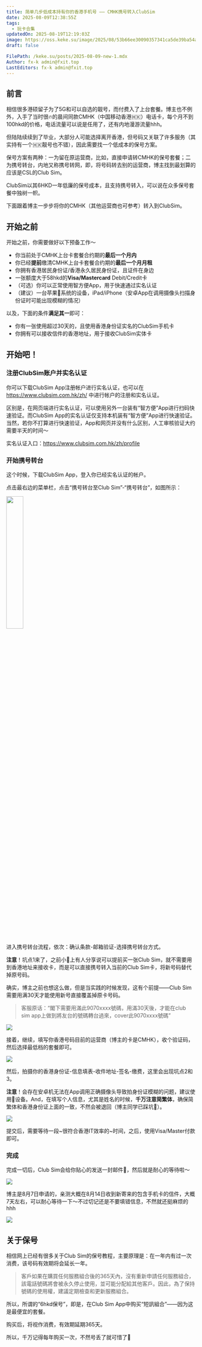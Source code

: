 ```yaml
---
title: 简单几步低成本持有你的香港手机号 —— CMHK携号转入ClubSim
date: 2025-08-09T12:38:55Z
tags:
  - 玩卡合集
updatedOn: 2025-08-19T12:19:03Z
image: https://oss.keke.su/image/2025/08/53b66ee30090357341ca5de39ba54a27.png
draft: false

FilePath: /keke.su/posts/2025-08-09-new-1.mdx
Author: fx-k admin@fxit.top
LastEditors: fx-k admin@fxit.top
---
```


## 前言

相信很多港硕留子为了5G和可以自选的靓号，而付费入了上台套餐。博主也不例外，入手了当时很🔥的晨间同款CMHK（中国移动香港🇭🇰）电话卡，每个月不到100hkd的价格，电话流量可以说是任用了，还有内地漫游流量hhh。

但陆陆续续到了毕业，大部分人可能选择离开香港，但号码又关联了许多服务（其实持有一个🇭🇰靓号也不错），因此需要找一个低成本的保号方案。

保号方案有两种：一为留在原运营商，比如，直接申请转CMHK的保号套餐；二为携号转台，内地又称携号转网，即，将号码转去别的运营商，博主找到最划算的应该是CSL的Club Sim。

ClubSim以其6HKD一年低廉的保号成本，且支持携号转入，可以说在众多保号套餐中独树一帜。

下面跟着博主一步步将你的CMHK（其他运营商也可参考）转入到ClubSim。

## 开始之前

开始之前，你需要做好以下预备工作～

- 你当前处于CMHK上台卡套餐合约期的**最后一个月内**
- 你已经**提前**缴清CMHK上台卡套餐合约期的**最后一个月月租**
- 你拥有香港居民身份证/香港永久居民身份证，且证件在身边
- 一张额度大于58hkd的**Visa/Mastercard** Debit/Credit卡
- （可选）你可以正常使用智方便App，用于快速通过实名认证
- （建议）一台苹果🍎系统的设备，iPad/iPhone（安卓App在调用摄像头扫描身份证时可能出现模糊的情况）

以及，下面的条件**满足其一**即可：
- 你有一张使用超过30天的，且使用香港身份证实名的ClubSim手机卡
- 你拥有可以接收信件的香港地址，用于接收ClubSim实体卡

## 开始吧！

### 注册ClubSim账户并实名认证

你可以下载ClubSim App注册帐户进行实名认证，也可以在 https://www.clubsim.com.hk/zh/ 中进行帐户的注册和实名认证。

区别是，在网页端进行实名认证，可以使用另外一台装有“智方便”App进行扫码快速验证。而ClubSim App的实名认证仅支持本机装有“智方便”App进行快速验证。当然，若你不打算进行快速验证，App和网页并没有什么区别，人工审核验证大约需要半天的时间～

实名认证入口：https://www.clubsim.com.hk/zh/profile

### 开始携号转台

这个时候，下载ClubSim App，登入你已经实名认证的帐户。

点击最右边的菜单栏，点击“携号转台至Club Sim”-“携号转台”，如图所示：

<div style={{ display: 'flex', justifyContent: 'center' }}>
<img src="https://oss.keke.su/image/2025/08/cc5d85611a50a42c0947c532b7d320fe.png" width="30%"/>
</div>

进入携号转台流程，依次：确认条款-邮箱验证-选择携号转台方式。

**注意**！坑点1来了，之前小🍠上有人分享说可以提前买一张Club Sim，就不需要用到香港地址来接收卡，而是可以直接携号转入当前的Club Sim卡，将新号码替代掉原号码。

确实，博主之前也想这么做，但是当实践的时候发现，这有个前提——Club Sim需要用满30天才能使用新号直接覆盖掉原卡号码。

> 客服原话：“閣下需要用滿此9070xxxx號碼，用滿30天後，才能在club sim app上做到將友台的號碼轉台過來，cover此9070xxxx號碼”

![](https://oss.keke.su/image/2025/08/157403c3570ea2f63e7c9f8095cef694.png)

接着，继续，填写你香港号码目前的运营商（博主的卡是CMHK），收个验证码，然后选择最低档的套餐即可。

![](https://oss.keke.su/image/2025/08/72988c328368a8acd061ea72a06b0e9d.png)

然后，拍摄你的香港身份证-信息填表-收件地址-签名-缴费，这里会出现坑点2和3。

**注意**！会存在安卓机无法在App调用正确摄像头导致拍身份证模糊的问题，建议使用🍎设备。And，在填写个人信息，尤其是姓名的时候，**千万注意简繁体**，确保简繁体和香港身份证上面的一致，不然会被退回（博主同学已踩坑🫨）。

![](https://oss.keke.su/image/2025/08/6184057568ab53e56f83f78150c5886c.png)

提交后，需要等待一段~很符合香港IT效率的~时间，之后，使用Visa/Master付款即可。

### 完成

完成一切后，Club Sim会给你贴心的发送一封邮件📧，然后就是耐心的等待啦～

![](https://oss.keke.su/image/2025/08/36a453eba5fe502475c8fbb6345f9b42.png)

博主是8月7日申请的，亲测大概在8月14日收到新寄来的包含手机卡的信件，大概7天左右，可以耐心等待一下～不过切记还是不要填错信息，不然就还挺麻烦的hhh

![](https://oss.keke.su/image/2025/08/59cad0f59ec7e81d0c42d1744f2d5e4b.png)

## 关于保号

相信网上已经有很多关于Club Sim的保号教程，主要原理是：在一年内有过一次消费，该号码有效期将会延长一年。

> 客戶如果在購買任何服務組合後的365天內，沒有重新申請任何服務組合，該電話號碼將會被永久停止使用，並可能分配給其他客戶。因此，為了保持號碼的使用權，建議定期檢查和更新服務組合。

所以，所谓的“6hkd保号”，即是，在Club Sim App中购买“短訊組合”——因为这是最便宜的套餐。

购买后，将视作消费，有效期延期365天。

所以，千万记得每年购买一次，不然号丢了就可惜了🥱